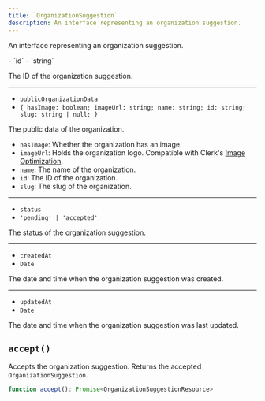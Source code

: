 ```yaml
---
title: `OrganizationSuggestion`
description: An interface representing an organization suggestion.
---
```


An interface representing an organization suggestion.

<Properties>
  - `id`
  - `string`

  The ID of the organization suggestion.

  ---

  - `publicOrganizationData`
  - `{ hasImage: boolean; imageUrl: string; name: string; id: string; slug: string | null; }`

  The public data of the organization.

  - `hasImage`: Whether the organization has an image.
  - `imageUrl`: Holds the organization logo. Compatible with Clerk's [Image Optimization](/docs/guides/image-optimization).
  - `name`: The name of the organization.
  - `id`: The ID of the organization.
  - `slug`: The slug of the organization.

  ---

  - `status`
  - `'pending' | 'accepted'`

  The status of the organization suggestion.

  ---

  - `createdAt`
  - `Date`

  The date and time when the organization suggestion was created.

  ---

  - `updatedAt`
  - `Date`

  The date and time when the organization suggestion was last updated.
</Properties>

## `accept()`

Accepts the organization suggestion. Returns the accepted `OrganizationSuggestion`.

```ts
function accept(): Promise<OrganizationSuggestionResource>
```
